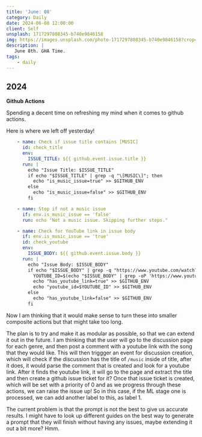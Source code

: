```yaml
---
title: 'June: 08'
category: Daily
date: 2024-06-08 12:00:00
client: Self
unsplash: 1717297808345-b740e9846158
img: https://images.unsplash.com/photo-1717297808345-b740e9846158?crop=entropy&cs=srgb&fm=jpg&ixid=MnwzNjM5Nzd8MHwxfHJhbmRvbXx8fHx8fHx8fDE2ODE3NDg2ODY&ixlib=rb-4.0.3&q=85
description: |
   June 8th. GHA Time.
tags:
    - daily
---
```


## 2024

**Github Actions**

Spending a decent time on refreshing my mind when it comes to github actions.

Here is where we left off yesterday!

```yaml
    - name: Check if issue title contains [MUSIC]
      id: check_title
      env:
        ISSUE_TITLE: ${{ github.event.issue.title }}
      run: |
        echo "Issue Title: $ISSUE_TITLE"
        if echo "$ISSUE_TITLE" | grep -q "\[MUSIC\]"; then
          echo "is_music_issue=true" >> $GITHUB_ENV
        else
          echo "is_music_issue=false" >> $GITHUB_ENV
        fi

    - name: Stop if not a music issue
      if: env.is_music_issue == 'false'
      run: echo "Not a music issue. Skipping further steps."

    - name: Check for YouTube link in issue body
      if: env.is_music_issue == 'true'
      id: check_youtube
      env:
        ISSUE_BODY: ${{ github.event.issue.body }}
      run: |
        echo "Issue Body: $ISSUE_BODY"
        if echo "$ISSUE_BODY" | grep -q "https://www.youtube.com/watch?v="; then
          YOUTUBE_ID=$(echo "$ISSUE_BODY" | grep -oP 'https://www.youtube.com/watch\?v=\K[\w-]+')
          echo "has_youtube_link=true" >> $GITHUB_ENV
          echo "youtube_id=$YOUTUBE_ID" >> $GITHUB_ENV
        else
          echo "has_youtube_link=false" >> $GITHUB_ENV
        fi

```

Now I am thinking that it would make sense to turn these into smaller composite actions but that might take too long.

The plan is to try and make it as modular as possible, so that we can extend it out in the future.
I am thinking that the user will go to the discussion page for each genre, and then post a comment with a youtube link with the song that they would like.
This will then triggger an event for discussion creation, which will check if the discussion has the title of `/music` inside of title, after it does, it would parse the comment that is created and look for a youtube link.
After it finds the youtube link, it will go to the page and extract the title and then create a github issue ticket for it?
Once that issue ticket is created, which will be set with a priority of 0 and as we progress through these actions, we can raise the issue up!
So in this case, if the ML stage one is processed, we can add another label to this, as label 1.

The current problem is that the prompt is not the best to give us accurate results.
I might have to look up different guides on the best way to generate a prompt that they will finish without having any issues, maybe extending it out a bit more? Hmm.